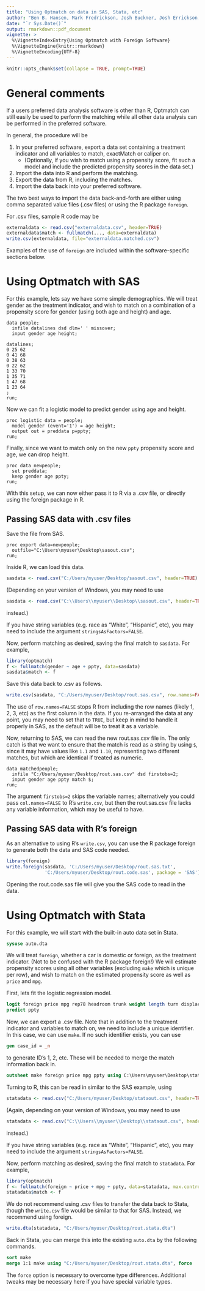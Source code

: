 ```yaml
---
title: "Using Optmatch on data in SAS, Stata, etc"
author: "Ben B. Hansen, Mark Fredrickson, Josh Buckner, Josh Errickson, and Peter Solenberger, with embedded Fortran code due to Dimitri P. Bertsekas and Paul Tseng"
date: "`r Sys.Date()`"
output: rmarkdown::pdf_document
vignette: >
  %\VignetteIndexEntry{Using Optmatch with Foreign Software}
  %\VignetteEngine{knitr::rmarkdown}
  %\VignetteEncoding{UTF-8}
---
```


```r
knitr::opts_chunk$set(collapse = TRUE, prompt=TRUE)
```

# General comments

If a users preferred data analysis software is other than R, Optmatch
can still easily be used to perform the matching while all other data
analysis can be performed in the preferred software.

In general, the procedure will be

1. In your preferred software, export a data set containing a treatment indicator and all variables to match, exactMatch or caliper on.
    * (Optionally, if you wish to match using a propensity score, fit such a model and include the predicted propensity scores in the data set.)
1. Import the data into R and perform the matching.
1. Export the data from R, including the matches.
1. Import the data back into your preferred software.

The two best ways to import the data back-and-forth are either using
comma separated value files (.csv files) or using the R package `foreign`.

For .csv files, sample R code may be

```r
externaldata <- read.csv("externaldata.csv", header=TRUE)
externaldata$match <- fullmatch(..., data=externaldata)
write.csv(externaldata, file="externaldata.matched.csv")
```

Examples of the use of `foreign` are included within the
software-specific sections below.

# Using Optmatch with SAS

For this example, lets say we have some simple demographics. We will
treat gender as the treatment indicator, and wish to match on a
combination of a propensity score for gender (using both age and
height) and age.

```sas
data people;
  infile datalines dsd dlm=' ' missover;
  input gender age height;

datalines;
0 25 62
0 41 68
0 38 63
0 22 62
1 33 70
1 35 71
1 47 68
1 23 64
;
run;
```

Now we can fit a logistic model to predict gender using age and height.

```sas
proc logistic data = people;
  model gender (event='1') = age height;
  output out = preddata p=ppty;
run;
```

Finally, since we want to match only on the new `ppty` propensity
score and age, we can drop height.

```sas
proc data newpeople;
  set preddata;
  keep gender age ppty;
run;
```

With this setup, we can now either pass it to R via a .csv file, or
directly using the foreign package in R.

## Passing SAS data with .csv files

Save the file from SAS.

```sas
proc export data=newpeople;
  outfile="C:\Users\myuser\Desktop\sasout.csv";
run;
```

Inside R, we can load this data.

```r
sasdata <- read.csv("C:/Users/myuser/Desktop/sasout.csv", header=TRUE)
```

(Depending on your version of Windows, you may need to use

```r
sasdata <- read.csv("C:\\Users\\myuser\\Desktop\\sasout.csv", header=TRUE)
```

instead.)

If you have string variables (e.g. race as "White", "Hispanic", etc),
you may need to include the argument `stringsAsFactors=FALSE`.

Now, perform matching as desired, saving the final match to
`sasdata`. For example,

```r
library(optmatch)
f <- fullmatch(gender ~ age + ppty, data=sasdata)
sasdata$match <- f
```

Save this data back to .csv as follows.

```r
write.csv(sasdata, "C:/Users/myuser/Desktop/rout.sas.csv", row.names=FALSE)
```

The use of `row.names=FALSE` stops R from including the row names
(likely 1, 2, 3, etc) as the first column in the data. If you
re-arranged the data at any point, you may need to set that to `TRUE`,
but keep in mind to handle it properly in SAS, as the default will be
to treat it as a variable.

Now, returning to SAS, we can read the new rout.sas.csv file in. The only
catch is that we want to ensure that the match is read as a string by
using `$`, since it may have values like `1.1` and `1.10`,
representing two different matches, but which are identical if treated
as numeric.

```sas
data matchedpeople;
  infile "C:/Users/myuser/Desktop/rout.sas.csv" dsd firstobs=2;
  input gender age ppty match $;
run;
```

The argument `firstobs=2` skips the variable names; alternatively you
could pass `col.names=FALSE` to R's `write.csv`, but then the
rout.sas.csv file lacks any variable information, which may be useful
to have.

## Passing SAS data with R's foreign

As an alternative to using R's `write.csv`, you can use the R package
foreign to generate both the data and SAS code needed.

```r
library(foreign)
write.foreign(sasdata, 'C:/Users/myuser/Desktop/rout.sas.txt',
              'C:/Users/myuser/Desktop/rout.code.sas', package = 'SAS')
```

Opening the rout.code.sas file will give you the SAS code to read in
the data.

# Using Optmatch with Stata

For this example, we will start with the built-in auto data set in Stata.

```stata
sysuse auto.dta
```

We will treat `foreign`, whether a car is domestic or foreign, as the
treatment indicator. (Not to be confused with the R package foreign!)
We will estimate propensity scores using all other variables
(excluding `make` which is unique per row), and wish to match on the
estimated propensity score as well as `price` and `mpg`.

First, lets fit the logistic regression model.

```stata
logit foreign price mpg rep78 headroom trunk weight length turn displacement gear_ratio
predict ppty
```

Now, we can export a .csv file. Note that in addition to the treatment
indicator and variables to match on, we need to include a unique
identifier. In this case, we can use `make`. If no such identifier exists, you can use

```stata
gen case_id = _n
```

to generate ID's 1, 2, etc. These will be needed to merge the match information back in.

```stata
outsheet make foreign price mpg ppty using C:\Users\myuser\Desktop\stataout.csv, comma
```

Turning to R, this can be read in similar to the SAS example, using

```r
statadata <- read.csv("C:/Users/myuser/Desktop/stataout.csv", header=TRUE)
```

(Again, depending on your version of Windows, you may need to use

```r
statadata <- read.csv("C:\\Users\\myuser\\Desktop\\stataout.csv", header=TRUE)
```

instead.)

If you have string variables (e.g. race as "White", "Hispanic", etc),
you may need to include the argument `stringsAsFactors=FALSE`.

Now, perform matching as desired, saving the final match to
`statadata`. For example,

```r
library(optmatch)
f <- fullmatch(foreign ~ price + mpg + ppty, data=statadata, max.controls=3)
statadata$match <- f
```

We do not recommend using .csv files to transfer the data back to
Stata, though the `write.csv` file would be similar to that for
SAS. Instead, we recommend using foreign.

```r
write.dta(statadata, "C:/Users/myuser/Desktop/rout.stata.dta")
```

Back in Stata, you can merge this into the existing `auto.dta` by the
following commands.

```stata
sort make
merge 1:1 make using "C:/Users/myuser/Desktop/rout.stata.dta", force
```

The `force` option is necessary to overcome type
differences. Additional tweaks may be necessary here if you have
special variable types.
